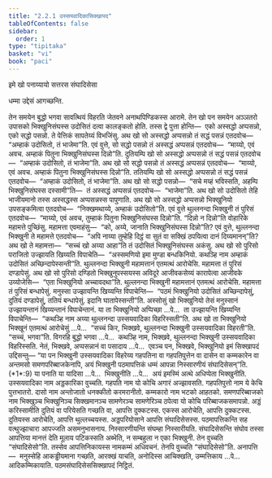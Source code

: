 ```yaml
---
title: "2.2.1 उस्सयवादिकासिक्खापद"
tableOfContents: false
sidebar:
  order: 1
type: "tipitaka"
basket: "vi"
book: "paci"
---
```



<DynamicBreadcrumb />


<Paragraph number="2203" type="center" book="paci">
इमे खो पनाय्यायो सत्तरस संघादिसेसा

  
धम्मा उद्देसं आगच्छन्ति.


</Paragraph>

<Division number="678" book="paci">

<Paragraph number="2204" book="paci">
तेन समयेन बुद्धो भगवा सावत्थियं विहरति जेतवने अनाथपिण्डिकस्स आरामे. तेन खो पन समयेन अञ्ञतरो उपासको भिक्खुनिसंघस्स उदोसितं दत्वा कालङ्कतो होति. तस्स द्वे पुत्ता होन्ति—  एको अस्सद्धो अप्पसन्नो, एको सद्धो पसन्नो. ते पेत्तिकं सापतेय्यं विभजिंसु. अथ खो सो अस्सद्धो अप्पसन्नो तं सद्धं पसन्नं एतदवोच—  “अम्हाकं उदोसितो, तं भाजेमा”ति. एवं वुत्ते, सो सद्धो पसन्नो तं अस्सद्धं अप्पसन्नं एतदवोच—  “माय्यो, एवं अवच. अम्हाकं पितुना भिक्खुनिसंघस्स दिन्नो”ति. दुतियम्पि खो सो अस्सद्धो अप्पसन्नो तं सद्धं पसन्नं एतदवोच—  “अम्हाकं उदोसितो, तं भाजेमा”ति. अथ खो सो सद्धो पसन्नो तं अस्सद्धं अप्पसन्नं एतदवोच—  “माय्यो, एवं अवच. अम्हाकं पितुना भिक्खुनिसंघस्स दिन्नो”ति. ततियम्पि खो सो अस्सद्धो अप्पसन्नो तं सद्धं पसन्नं एतदवोच—  “अम्हाकं उदोसितो, तं भाजेमा”ति. अथ खो सो सद्धो पसन्नो—  “सचे मय्हं भविस्सति, अहम्पि भिक्खुनिसंघस्स दस्सामी”ति—  तं अस्सद्धं अप्पसन्नं एतदवोच—  “भाजेमा”ति. अथ खो सो उदोसितो तेहि भाजीयमानो तस्स अस्सद्धस्स अप्पसन्नस्स पापुणाति. अथ खो सो अस्सद्धो अप्पसन्नो भिक्खुनियो उपसङ्कमित्वा एतदवोच—  “निक्खमथाय्ये, अम्हाकं उदोसितो”ति.
</Paragraph>

<Paragraph number="2205" book="paci">
एवं वुत्ते थुल्लनन्दा भिक्खुनी तं पुरिसं एतदवोच—  “माय्यो, एवं अवच, तुम्हाकं पितुना भिक्खुनिसंघस्स दिन्नो”ति. “दिन्नो न दिन्नो”ति वोहारिके महामत्ते पुच्छिंसु. महामत्ता एवमाहंसु—  “को, अय्ये, जानाति भिक्खुनिसंघस्स दिन्नो”ति? एवं वुत्ते, थुल्लनन्दा भिक्खुनी ते महामत्ते एतदवोच—  “अपि नाय्या तुम्हेहि दिट्ठं वा सुतं वा सक्खिं ठपयित्वा दानं दिय्यमानन्”ति? अथ खो ते महामत्ता—  “सच्चं खो अय्या आहा”ति तं उदोसितं भिक्खुनिसंघस्स अकंसु. अथ खो सो पुरिसो पराजितो उज्झायति खिय्यति विपाचेति—  “अस्समणियो इमा मुण्डा बन्धकिनियो. कथञ्हि नाम अम्हाकं उदोसितं अच्छिन्दापेस्सन्ती”ति. थुल्लनन्दा भिक्खुनी महामत्तानं एतमत्थं आरोचेसि. महामत्ता तं पुरिसं दण्डापेसुं. अथ खो सो पुरिसो दण्डितो भिक्खुनुपस्सयस्स अविदूरे आजीवकसेय्यं कारापेत्वा आजीवके उय्योजेसि—  “एता भिक्खुनियो अच्चावदथा”ति.
</Paragraph>

<Paragraph number="2206" book="paci">
थुल्लनन्दा भिक्खुनी महामत्तानं एतमत्थं आरोचेसि. महामत्ता तं पुरिसं बन्धापेसुं. मनुस्सा उज्झायन्ति खिय्यन्ति विपाचेन्ति—  “पठमं भिक्खुनियो उदोसितं अच्छिन्दापेसुं, दुतियं दण्डापेसुं, ततियं बन्धापेसुं. इदानि घातापेस्सन्ती”ति.
</Paragraph>

<Paragraph number="2207" book="paci">
अस्सोसुं खो भिक्खुनियो तेसं मनुस्सानं उज्झायन्तानं खिय्यन्तानं विपाचेन्तानं. या ता भिक्खुनियो अप्पिच्छा …पे…  ता उज्झायन्ति खिय्यन्ति विपाचेन्ति—  “कथञ्हि नाम अय्या थुल्लनन्दा उस्सयवादिका विहरिस्सती”ति. अथ खो ता भिक्खुनियो भिक्खूनं एतमत्थं आरोचेसुं …पे…  “सच्चं किर, भिक्खवे, थुल्लनन्दा भिक्खुनी उस्सयवादिका विहरती”ति. “सच्चं, भगवा”ति. विगरहि बुद्धो भगवा …पे…  कथञ्हि नाम, भिक्खवे, थुल्लनन्दा भिक्खुनी उस्सयवादिका विहरिस्सति. नेतं, भिक्खवे, अप्पसन्नानं वा पसादाय …पे…  एवञ्च पन, भिक्खवे, भिक्खुनियो इमं सिक्खापदं उद्दिसन्तु—
</Paragraph>

</Division>
<Division number="679" book="paci">

<Paragraph number="2208" book="paci">
<Emphasis>“या पन भिक्खुनी उस्सयवादिका विहरेय्य गहपतिना वा गहपतिपुत्तेन वा दासेन वा कम्मकारेन वा अन्तमसो समणपरिब्बाजकेनापि, अयं भिक्खुनी पठमापत्तिकं धम्मं आपन्ना निस्सारणीयं संघादिसेसन्”</Emphasis>ति. (*1*:<Emphasis>9</Emphasis>)
</Paragraph>

</Division>
<Division number="680" book="paci">

<Paragraph number="2209" book="paci">
<Emphasis>या पना</Emphasis>ति या यादिसा …पे…  <Emphasis>भिक्खुनी</Emphasis>ति …पे…  अयं इमस्मिं अत्थे अधिप्पेता भिक्खुनीति.
</Paragraph>

<Paragraph number="2210" book="paci">
<Emphasis>उस्सयवादिका</Emphasis> नाम अड्डकारिका वुच्चति.
</Paragraph>

<Paragraph number="2211" book="paci">
<Emphasis>गहपति</Emphasis> नाम यो कोचि अगारं अज्झावसति.
</Paragraph>

<Paragraph number="2212" book="paci">
<Emphasis>गहपतिपुत्तो</Emphasis> नाम ये केचि पुत्तभातरो.
</Paragraph>

<Paragraph number="2213" book="paci">
<Emphasis>दासो</Emphasis> नाम अन्तोजातो धनक्कीतो करमरानीतो.
</Paragraph>

<Paragraph number="2214" book="paci">
<Emphasis>कम्मकारो</Emphasis> नाम भटको आहतको.
</Paragraph>

<Paragraph number="2215" book="paci">
<Emphasis>समणपरिब्बाजको</Emphasis> नाम भिक्खुञ्च भिक्खुनिञ्च सिक्खमानञ्च सामणेरञ्च सामणेरिञ्च ठपेत्वा यो कोचि परिब्बाजकसमापन्नो.
</Paragraph>

<Paragraph number="2216" book="paci">
अड्डं करिस्सामीति दुतियं वा परियेसति गच्छति वा, आपत्ति दुक्कटस्स. एकस्स आरोचेति, आपत्ति दुक्कटस्स. दुतियस्स आरोचेति, आपत्ति थुल्लच्चयस्स. अड्डपरियोसाने आपत्ति संघादिसेसस्स.
</Paragraph>

<Paragraph number="2217" book="paci">
<Emphasis>पठमापत्तिकन्</Emphasis>ति सह वत्थुज्झाचारा आपज्जति असमनुभासनाय.
</Paragraph>

<Paragraph number="2218" book="paci">
<Emphasis>निस्सारणीयन्</Emphasis>ति संघम्हा निस्सारीयति.
</Paragraph>

<Paragraph number="2219" book="paci">
<Emphasis>संघादिसेसन्</Emphasis>ति संघोव तस्सा आपत्तिया मानत्तं देति मूलाय पटिकस्सति अब्भेति, न सम्बहुला न एका भिक्खुनी. तेन वुच्चति “संघादिसेसो”ति. तस्सेव आपत्तिनिकायस्स नामकम्मं अधिवचनं. तेनपि वुच्चति “संघादिसेसो”ति.
</Paragraph>

</Division>
<Division number="681" book="paci">

<Paragraph number="2220" book="paci">
अनापत्ति—  मनुस्सेहि आकड्ढीयमाना गच्छति, आरक्खं याचति, अनोदिस्स आचिक्खति, उम्मत्तिकाय …पे…  आदिकम्मिकायाति.

</Paragraph>
</Division>

<Paragraph number="2221" type="center" book="paci">
पठमसंघादिसेससिक्खापदं निट्ठितं.
</Paragraph>
